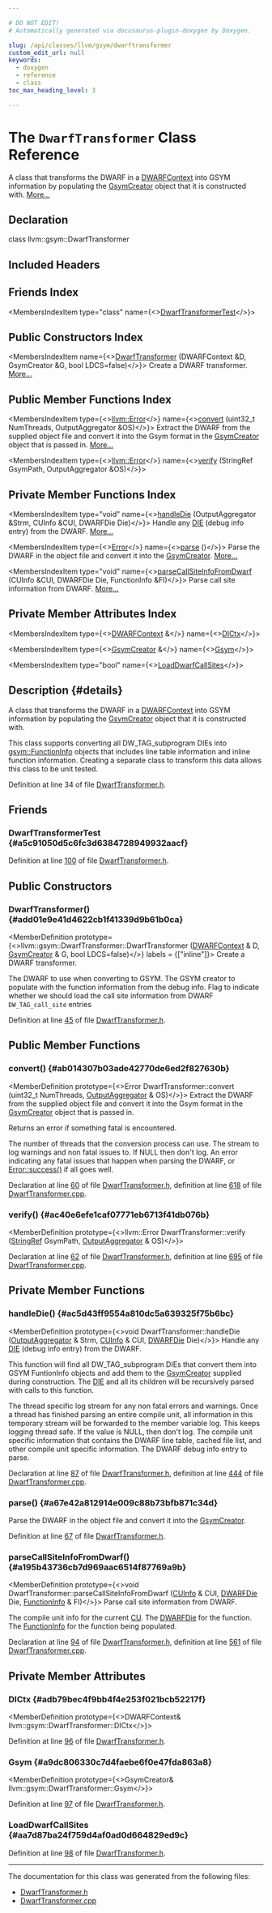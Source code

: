 ```yaml
---

# DO NOT EDIT!
# Automatically generated via docusaurus-plugin-doxygen by Doxygen.

slug: /api/classes/llvm/gsym/dwarftransformer
custom_edit_url: null
keywords:
  - doxygen
  - reference
  - class
toc_max_heading_level: 3

---
```





# The `DwarfTransformer` Class Reference

<DoxygenPage pluginConfig={pluginConfig}>

A class that transforms the DWARF in a <a href="/docs/api/classes/llvm/dwarfcontext">DWARFContext</a> into GSYM information by populating the <a href="/docs/api/classes/llvm/gsym/gsymcreator">GsymCreator</a> object that it is constructed with. <a href="#details">More...</a>

## Declaration

<CodeBlock>class llvm::gsym::DwarfTransformer</CodeBlock>

## Included Headers

<IncludesList>
<IncludesListItem
  filePath="llvm/DebugInfo/GSYM/DwarfTransformer.h"
  permalink="/docs/api/files/include/include/llvm/include/llvm/debuginfo/include/llvm/debuginfo/gsym/dwarftransformer-h"
  isLocal="true" />
</IncludesList>

## Friends Index

<MembersIndex>

<MembersIndexItem
  type="class"
  name={<><a href="#a5c91050d5c6fc3d6384728949932aacf">DwarfTransformerTest</a></>}>
</MembersIndexItem>

</MembersIndex>

## Public Constructors Index

<MembersIndex>

<MembersIndexItem
  name={<><a href="#add01e9e41d4622cb1f41339d9b61b0ca">DwarfTransformer</a> (DWARFContext &amp;D, GsymCreator &amp;G, bool LDCS=false)</>}>
Create a DWARF transformer. <a href="#add01e9e41d4622cb1f41339d9b61b0ca">More...</a>
</MembersIndexItem>

</MembersIndex>

## Public Member Functions Index

<MembersIndex>

<MembersIndexItem
  type={<><a href="/docs/api/classes/llvm/error">llvm::Error</a></>}
  name={<><a href="#ab014307b03ade42770de6ed2f827630b">convert</a> (uint32&#95;t NumThreads, OutputAggregator &amp;OS)</>}>
Extract the DWARF from the supplied object file and convert it into the Gsym format in the <a href="/docs/api/classes/llvm/gsym/gsymcreator">GsymCreator</a> object that is passed in. <a href="#ab014307b03ade42770de6ed2f827630b">More...</a>
</MembersIndexItem>

<MembersIndexItem
  type={<><a href="/docs/api/classes/llvm/error">llvm::Error</a></>}
  name={<><a href="#ac40e6efe1caf07771eb6713f41db076b">verify</a> (StringRef GsymPath, OutputAggregator &amp;OS)</>}>
</MembersIndexItem>

</MembersIndex>

## Private Member Functions Index

<MembersIndex>

<MembersIndexItem
  type="void"
  name={<><a href="#ac5d43ff9554a810dc5a639325f75b6bc">handleDie</a> (OutputAggregator &amp;Strm, CUInfo &amp;CUI, DWARFDie Die)</>}>
Handle any <a href="/docs/api/classes/llvm/die">DIE</a> (debug info entry) from the DWARF. <a href="#ac5d43ff9554a810dc5a639325f75b6bc">More...</a>
</MembersIndexItem>

<MembersIndexItem
  type={<><a href="/docs/api/classes/llvm/error">Error</a></>}
  name={<><a href="#a67e42a812914e009c88b73bfb871c34d">parse</a> ()</>}>
Parse the DWARF in the object file and convert it into the <a href="/docs/api/classes/llvm/gsym/gsymcreator">GsymCreator</a>. <a href="#a67e42a812914e009c88b73bfb871c34d">More...</a>
</MembersIndexItem>

<MembersIndexItem
  type="void"
  name={<><a href="#a195b43736cb7d969aac6514f87769a9b">parseCallSiteInfoFromDwarf</a> (CUInfo &amp;CUI, DWARFDie Die, FunctionInfo &amp;FI)</>}>
Parse call site information from DWARF. <a href="#a195b43736cb7d969aac6514f87769a9b">More...</a>
</MembersIndexItem>

</MembersIndex>

## Private Member Attributes Index

<MembersIndex>

<MembersIndexItem
  type={<><a href="/docs/api/classes/llvm/dwarfcontext">DWARFContext</a> &amp;</>}
  name={<><a href="#adb79bec4f9bb4f4e253f021bcb52217f">DICtx</a></>}>
</MembersIndexItem>

<MembersIndexItem
  type={<><a href="/docs/api/classes/llvm/gsym/gsymcreator">GsymCreator</a> &amp;</>}
  name={<><a href="#a9dc806330c7d4faebe6f0e47fda863a8">Gsym</a></>}>
</MembersIndexItem>

<MembersIndexItem
  type="bool"
  name={<><a href="#aa7d87ba24f759d4af0ad0d664829ed9c">LoadDwarfCallSites</a></>}>
</MembersIndexItem>

</MembersIndex>

## Description {#details}

A class that transforms the DWARF in a <a href="/docs/api/classes/llvm/dwarfcontext">DWARFContext</a> into GSYM information by populating the <a href="/docs/api/classes/llvm/gsym/gsymcreator">GsymCreator</a> object that it is constructed with.

This class supports converting all DW&#95;TAG&#95;subprogram DIEs into <a href="/docs/api/structs/llvm/gsym/functioninfo">gsym::FunctionInfo</a> objects that includes line table information and inline function information. Creating a separate class to transform this data allows this class to be unit tested.

Definition at line 34 of file <a href="/docs/api/files/include/include/llvm/include/llvm/debuginfo/include/llvm/debuginfo/gsym/dwarftransformer-h">DwarfTransformer.h</a>.

<SectionDefinition>

## Friends

### DwarfTransformerTest {#a5c91050d5c6fc3d6384728949932aacf}

<MemberDefinition
  prototype="friend class DwarfTransformerTest">

Definition at line <a href="/docs/api/files/include/include/llvm/include/llvm/debuginfo/include/llvm/debuginfo/gsym/dwarftransformer-h/#l00100">100</a> of file <a href="/docs/api/files/include/include/llvm/include/llvm/debuginfo/include/llvm/debuginfo/gsym/dwarftransformer-h">DwarfTransformer.h</a>.
</MemberDefinition>

</SectionDefinition>

<SectionDefinition>

## Public Constructors

### DwarfTransformer() {#add01e9e41d4622cb1f41339d9b61b0ca}

<MemberDefinition
  prototype={<>llvm::gsym::DwarfTransformer::DwarfTransformer (<a href="/docs/api/classes/llvm/dwarfcontext">DWARFContext</a> &amp; D, <a href="/docs/api/classes/llvm/gsym/gsymcreator">GsymCreator</a> &amp; G, bool LDCS=false)</>}
  labels = {["inline"]}>
Create a DWARF transformer.

<ParametersList title="Parameters">
<ParametersListItem name="D">The DWARF to use when converting to GSYM.</ParametersListItem>
<ParametersListItem name="G">The GSYM creator to populate with the function information from the debug info.</ParametersListItem>
<ParametersListItem name="LDCS">Flag to indicate whether we should load the call site information from DWARF <code>DW&#95;TAG&#95;call&#95;site</code> entries</ParametersListItem>
</ParametersList>

Definition at line <a href="/docs/api/files/include/include/llvm/include/llvm/debuginfo/include/llvm/debuginfo/gsym/dwarftransformer-h/#l00045">45</a> of file <a href="/docs/api/files/include/include/llvm/include/llvm/debuginfo/include/llvm/debuginfo/gsym/dwarftransformer-h">DwarfTransformer.h</a>.
</MemberDefinition>

</SectionDefinition>

<SectionDefinition>

## Public Member Functions

### convert() {#ab014307b03ade42770de6ed2f827630b}

<MemberDefinition
  prototype={<>Error DwarfTransformer::convert (uint32&#95;t NumThreads, <a href="/docs/api/classes/llvm/gsym/outputaggregator">OutputAggregator</a> &amp; OS)</>}>
Extract the DWARF from the supplied object file and convert it into the Gsym format in the <a href="/docs/api/classes/llvm/gsym/gsymcreator">GsymCreator</a> object that is passed in.

Returns an error if something fatal is encountered.


<ParametersList title="Parameters">
<ParametersListItem name="NumThreads">The number of threads that the conversion process can use.</ParametersListItem>
<ParametersListItem name="OS">The stream to log warnings and non fatal issues to. If NULL then don&#39;t log.</ParametersListItem>
</ParametersList>

<SectionUser title="Returns">
An error indicating any fatal issues that happen when parsing the DWARF, or <a href="/docs/api/classes/llvm/error/#a4dfd0813c3d0e0a30439b5a3e9196b59">Error::success()</a> if all goes well.
</SectionUser>

Declaration at line <a href="/docs/api/files/include/include/llvm/include/llvm/debuginfo/include/llvm/debuginfo/gsym/dwarftransformer-h/#l00060">60</a> of file <a href="/docs/api/files/include/include/llvm/include/llvm/debuginfo/include/llvm/debuginfo/gsym/dwarftransformer-h">DwarfTransformer.h</a>, definition at line <a href="/docs/api/files/lib/lib/debuginfo/lib/debuginfo/gsym/dwarftransformer-cpp/#l00618">618</a> of file <a href="/docs/api/files/lib/lib/debuginfo/lib/debuginfo/gsym/dwarftransformer-cpp">DwarfTransformer.cpp</a>.
</MemberDefinition>

### verify() {#ac40e6efe1caf07771eb6713f41db076b}

<MemberDefinition
  prototype={<>llvm::Error DwarfTransformer::verify (<a href="/docs/api/classes/llvm/stringref">StringRef</a> GsymPath, <a href="/docs/api/classes/llvm/gsym/outputaggregator">OutputAggregator</a> &amp; OS)</>}>

Declaration at line <a href="/docs/api/files/include/include/llvm/include/llvm/debuginfo/include/llvm/debuginfo/gsym/dwarftransformer-h/#l00062">62</a> of file <a href="/docs/api/files/include/include/llvm/include/llvm/debuginfo/include/llvm/debuginfo/gsym/dwarftransformer-h">DwarfTransformer.h</a>, definition at line <a href="/docs/api/files/lib/lib/debuginfo/lib/debuginfo/gsym/dwarftransformer-cpp/#l00695">695</a> of file <a href="/docs/api/files/lib/lib/debuginfo/lib/debuginfo/gsym/dwarftransformer-cpp">DwarfTransformer.cpp</a>.
</MemberDefinition>

</SectionDefinition>

<SectionDefinition>

## Private Member Functions

### handleDie() {#ac5d43ff9554a810dc5a639325f75b6bc}

<MemberDefinition
  prototype={<>void DwarfTransformer::handleDie (<a href="/docs/api/classes/llvm/gsym/outputaggregator">OutputAggregator</a> &amp; Strm, <a href="/docs/api/structs/llvm/gsym/cuinfo">CUInfo</a> &amp; CUI, <a href="/docs/api/classes/llvm/dwarfdie">DWARFDie</a> Die)</>}>
Handle any <a href="/docs/api/classes/llvm/die">DIE</a> (debug info entry) from the DWARF.

This function will find all DW&#95;TAG&#95;subprogram DIEs that convert them into GSYM FuntionInfo objects and add them to the <a href="/docs/api/classes/llvm/gsym/gsymcreator">GsymCreator</a> supplied during construction. The <a href="/docs/api/classes/llvm/die">DIE</a> and all its children will be recursively parsed with calls to this function.


<ParametersList title="Parameters">
<ParametersListItem name="Strm">The thread specific log stream for any non fatal errors and warnings. Once a thread has finished parsing an entire compile unit, all information in this temporary stream will be forwarded to the member variable log. This keeps logging thread safe. If the value is NULL, then don&#39;t log.</ParametersListItem>
<ParametersListItem name="CUI">The compile unit specific information that contains the DWARF line table, cached file list, and other compile unit specific information.</ParametersListItem>
<ParametersListItem name="Die">The DWARF debug info entry to parse.</ParametersListItem>
</ParametersList>

Declaration at line <a href="/docs/api/files/include/include/llvm/include/llvm/debuginfo/include/llvm/debuginfo/gsym/dwarftransformer-h/#l00087">87</a> of file <a href="/docs/api/files/include/include/llvm/include/llvm/debuginfo/include/llvm/debuginfo/gsym/dwarftransformer-h">DwarfTransformer.h</a>, definition at line <a href="/docs/api/files/lib/lib/debuginfo/lib/debuginfo/gsym/dwarftransformer-cpp/#l00444">444</a> of file <a href="/docs/api/files/lib/lib/debuginfo/lib/debuginfo/gsym/dwarftransformer-cpp">DwarfTransformer.cpp</a>.
</MemberDefinition>

### parse() {#a67e42a812914e009c88b73bfb871c34d}

<MemberDefinition
  prototype="Error llvm::gsym::DwarfTransformer::parse ()">
Parse the DWARF in the object file and convert it into the <a href="/docs/api/classes/llvm/gsym/gsymcreator">GsymCreator</a>.

Definition at line <a href="/docs/api/files/include/include/llvm/include/llvm/debuginfo/include/llvm/debuginfo/gsym/dwarftransformer-h/#l00067">67</a> of file <a href="/docs/api/files/include/include/llvm/include/llvm/debuginfo/include/llvm/debuginfo/gsym/dwarftransformer-h">DwarfTransformer.h</a>.
</MemberDefinition>

### parseCallSiteInfoFromDwarf() {#a195b43736cb7d969aac6514f87769a9b}

<MemberDefinition
  prototype={<>void DwarfTransformer::parseCallSiteInfoFromDwarf (<a href="/docs/api/structs/llvm/gsym/cuinfo">CUInfo</a> &amp; CUI, <a href="/docs/api/classes/llvm/dwarfdie">DWARFDie</a> Die, <a href="/docs/api/structs/llvm/gsym/functioninfo">FunctionInfo</a> &amp; FI)</>}>
Parse call site information from DWARF.

<ParametersList title="Parameters">
<ParametersListItem name="CUI">The compile unit info for the current <a href="/docs/api/namespaces/cu">CU</a>.</ParametersListItem>
<ParametersListItem name="Die">The <a href="/docs/api/classes/llvm/dwarfdie">DWARFDie</a> for the function.</ParametersListItem>
<ParametersListItem name="FI">The <a href="/docs/api/structs/llvm/gsym/functioninfo">FunctionInfo</a> for the function being populated.</ParametersListItem>
</ParametersList>

Declaration at line <a href="/docs/api/files/include/include/llvm/include/llvm/debuginfo/include/llvm/debuginfo/gsym/dwarftransformer-h/#l00094">94</a> of file <a href="/docs/api/files/include/include/llvm/include/llvm/debuginfo/include/llvm/debuginfo/gsym/dwarftransformer-h">DwarfTransformer.h</a>, definition at line <a href="/docs/api/files/lib/lib/debuginfo/lib/debuginfo/gsym/dwarftransformer-cpp/#l00561">561</a> of file <a href="/docs/api/files/lib/lib/debuginfo/lib/debuginfo/gsym/dwarftransformer-cpp">DwarfTransformer.cpp</a>.
</MemberDefinition>

</SectionDefinition>

<SectionDefinition>

## Private Member Attributes

### DICtx {#adb79bec4f9bb4f4e253f021bcb52217f}

<MemberDefinition
  prototype={<>DWARFContext&amp; llvm::gsym::DwarfTransformer::DICtx</>}>

Definition at line <a href="/docs/api/files/include/include/llvm/include/llvm/debuginfo/include/llvm/debuginfo/gsym/dwarftransformer-h/#l00096">96</a> of file <a href="/docs/api/files/include/include/llvm/include/llvm/debuginfo/include/llvm/debuginfo/gsym/dwarftransformer-h">DwarfTransformer.h</a>.
</MemberDefinition>

### Gsym {#a9dc806330c7d4faebe6f0e47fda863a8}

<MemberDefinition
  prototype={<>GsymCreator&amp; llvm::gsym::DwarfTransformer::Gsym</>}>

Definition at line <a href="/docs/api/files/include/include/llvm/include/llvm/debuginfo/include/llvm/debuginfo/gsym/dwarftransformer-h/#l00097">97</a> of file <a href="/docs/api/files/include/include/llvm/include/llvm/debuginfo/include/llvm/debuginfo/gsym/dwarftransformer-h">DwarfTransformer.h</a>.
</MemberDefinition>

### LoadDwarfCallSites {#aa7d87ba24f759d4af0ad0d664829ed9c}

<MemberDefinition
  prototype="bool llvm::gsym::DwarfTransformer::LoadDwarfCallSites">

Definition at line <a href="/docs/api/files/include/include/llvm/include/llvm/debuginfo/include/llvm/debuginfo/gsym/dwarftransformer-h/#l00098">98</a> of file <a href="/docs/api/files/include/include/llvm/include/llvm/debuginfo/include/llvm/debuginfo/gsym/dwarftransformer-h">DwarfTransformer.h</a>.
</MemberDefinition>

</SectionDefinition>

<hr/>

The documentation for this class was generated from the following files:

<ul>
<li><a href="/docs/api/files/include/include/llvm/include/llvm/debuginfo/include/llvm/debuginfo/gsym/dwarftransformer-h">DwarfTransformer.h</a></li>
<li><a href="/docs/api/files/lib/lib/debuginfo/lib/debuginfo/gsym/dwarftransformer-cpp">DwarfTransformer.cpp</a></li>
</ul>

</DoxygenPage>
